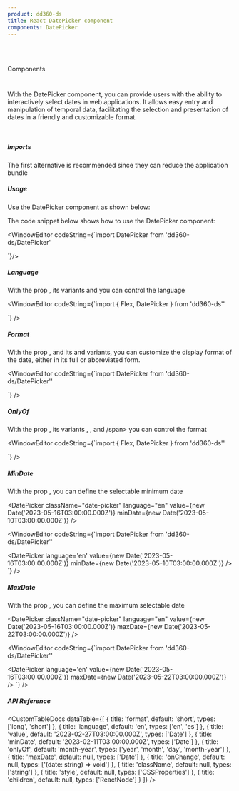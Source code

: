 ```yaml
---
product: dd360-ds
title: React DatePicker component
components: DatePicker
---
```


<br id='top' />
<br />

<Label>Components</Label>

# <HeaderDocCustom title="DatePicker" pathUrl="components-datepicker--date-picker" />

With the DatePicker component, you can provide users with the ability to interactively select dates in web applications. It allows easy entry and manipulation of temporal data, facilitating the selection and presentation of dates in a friendly and customizable format.

<br />

##### <span name="floating-nav">Imports</span>

The first alternative is recommended since they can reduce the application bundle

<WindowEditor codeString="import DatePicker from 'dd360-ds/DatePicker'" />
<WindowEditor codeString="import { DatePicker } from 'dd360-ds'" />

##### <span name="floating-nav">Usage</span>

Use the DatePicker component as shown below:

<Playground>
  <DatePicker className="date-picker" language="en" />
</Playground>
The code snippet below shows how to use the DatePicker component:

<WindowEditor
    codeString={`import  DatePicker  from 'dd360-ds/DatePicker'

<DatePicker />
`}/>

##### <span name="floating-nav">Language</span>

With the prop <Tag text='language' />, its variants <Tag text='es' /> and <Tag text='en' /> you can control the language

<Playground>

<Flex gap='12'>
  <DatePicker className="date-picker" language="en" />
  <DatePicker className="date-picker" language="es" />
</Flex>
</Playground>

<WindowEditor
  codeString={`import { Flex, DatePicker } from 'dd360-ds''
  
<Flex gap='12'>
  <DatePicker language="en" />
  <DatePicker language="es" />
</Flex>
`}
/>

##### <span name="floating-nav">Format</span>

With the prop <Tag text='format' />, and its <Tag text='short' /> and <Tag text='long' /> variants, you can customize the display format of the date, either in its full or abbreviated form.

<Playground>
<Flex justifyContent='around'>
  <DatePicker className="date-picker" format="short" language='en' />
  <DatePicker className="date-picker" format="long"  language='en' />
</Flex>
</Playground>

<WindowEditor
  codeString={`import  DatePicker from 'dd360-ds/DatePicker''
  
 <Flex justifyContent='around'>
  <DatePicker format="short" language='en' />
  <DatePicker format="long"  language='en' />
</Flex>
`}
/>

##### <span name="floating-nav">OnlyOf</span>

With the prop <Tag text='onlyOf' />, its variants <Tag text='year' />, <Tag text='month' />, <Tag text='day' /> and <Tag text='month' />/span> you can control the format

<Playground>

<Flex gap="12" justifyContent="around">
  <DatePicker className="date-picker" language="en" onlyOf="year" />
  <DatePicker className="date-picker" language="en" onlyOf="month" />
  <DatePicker className="date-picker" language="en" onlyOf="day" />
  <DatePicker className="date-picker" language="en" onlyOf="month-year" />
</Flex>

</Playground>

<WindowEditor
  codeString={`import { Flex, DatePicker } from 'dd360-ds''
  
<Flex gap="12" justifyContent="around">
  <DatePicker language="en" onlyOf="year" />
  <DatePicker language="en" onlyOf="month" />
  <DatePicker language="en" onlyOf="day" />
  <DatePicker language="en" onlyOf="month-year" />
</Flex>
`} />

##### <span name="floating-nav">MinDate</span>

With the prop <Tag text='minDate' />, you can define the selectable minimum date

<Playground>

<DatePicker className="date-picker" language="en" value={new Date('2023-05-16T03:00:00.000Z')} minDate={new Date('2023-05-10T03:00:00.000Z')} />

</Playground>

<WindowEditor
  codeString={`import  DatePicker  from 'dd360-ds/DatePicker''
  
<DatePicker language='en' value={new Date('2023-05-16T03:00:00.000Z')} minDate={new Date('2023-05-10T03:00:00.000Z')} />
`}
/>

##### <span name="floating-nav">MaxDate</span>

With the prop <Tag text='maxDate' />, you can define the maximum selectable date

<Playground>

<DatePicker className="date-picker" language="en" value={new Date('2023-05-16T03:00:00.000Z')} maxDate={new Date('2023-05-22T03:00:00.000Z')} />

</Playground>

<WindowEditor
  codeString={`import  DatePicker  from 'dd360-ds/DatePicker''
  
<DatePicker language='en' value={new Date('2023-05-16T03:00:00.000Z')} maxDate={new Date('2023-05-22T03:00:00.000Z')} />
`}
/>

##### <span name="floating-nav">API Reference</span>

<CustomTableDocs
  dataTable={[
    { title: 'format', default: 'short', types: ['long', 'short'] },
    { title: 'language', default: 'en', types: ['en', 'es'] },
    { title: 'value', default: '2023-02-27T03:00:00.000Z', types: ['Date'] },
    { title: 'minDate', default: '2023-02-11T03:00:00.000Z', types: ['Date'] },
    { title: 'onlyOf', default: 'month-year', types: ['year', 'month', 'day', 'month-year'] },
    { title: 'maxDate', default: null, types: ['Date'] },
    { title: 'onChange', default: null, types: ['(date: string) => void'] },
    { title: 'className', default: null, types: ['string'] },
    { title: 'style', default: null, types: ['CSSProperties'] },
    { title: 'children', default: null, types: ['ReactNode'] }
  ]}
/>

<AlertReactKnowledge />

<BackAndForwardController />